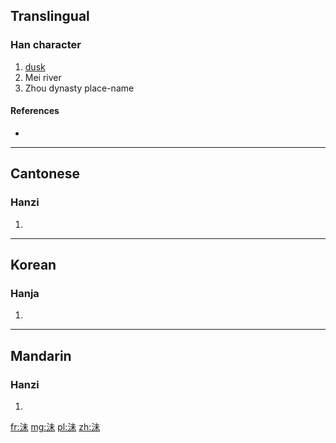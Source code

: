 ==Translingual==

===Han character===
{{Han char|rn=85|rad=水|as=05|sn=8|four=3519<sub>0</sub>|canj=水十木 (EJD)}}

# [[dusk]]
# Mei river
# Zhou dynasty place-name

====References====
* {{Han ref|kx=0612.140|dkj=17236|dj=1006.020|hdz=31578.010|uh=6CAC|ud=27820|bh=AA7A|bd=43642}}

----

==Cantonese==

===Hanzi===
{{yue-hanzi|jyut=|y=mut3}}

# {{defn|Cantonese|sort=水05}}

----

==Korean==

===Hanja===
{{ko-hanja|hangeul=매|eumhun=|rv=mae|mr=mae|y=may}}

# {{defn|Korean|sort=水05}}

----

==Mandarin==

===Hanzi===
{{cmn-hanzi|pin=[[mèi]] ([[mei4]]), [[huì]] ([[hui4]])|wg=mei<sup>4</sup>}}

# {{defn|Mandarin|sort=水05}}

[[fr:沬]]
[[mg:沬]]
[[pl:沬]]
[[zh:沬]]